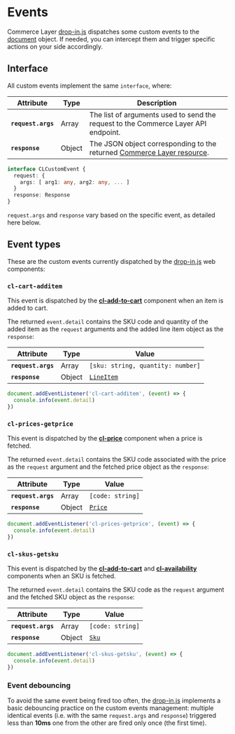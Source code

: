 
<Meta title="Events" />

# Events

Commerce Layer [drop-in.js](https://github.com/commercelayer/drop-in.js) dispatches some custom events to the [document](https://developer.mozilla.org/en-US/docs/Web/API/Document) object. If needed, you can intercept them and trigger specific actions on your side accordingly.

## Interface

All custom events implement the same `interface`, where:

| Attribute       | Type   | Description                |
|-----------------|--------|----------------------------|
| **`request.args`**   | Array | The list of arguments used to send the request to the Commerce Layer API endpoint. | 
| **`response`**  | Object | The JSON object corresponding to the returned [Commerce Layer resource](https://docs.commercelayer.io/core/v/api-reference/). |

```ts dark
interface CLCustomEvent {
  request: {
    args: [ arg1: any, arg2: any, ... ]
  }
  response: Response
}
```

`request.args` and `response` vary based on the specific event, as detailed here below.

## Event types

These are the custom events currently dispatched by the [drop-in.js](https://github.com/commercelayer/drop-in.js) web components:

### `cl-cart-additem`

This event is dispatched by the [**cl-add-to-cart**](?path=/docs/components-add-to-cart-cl-add-to-cart--basic) component when an item is added to cart.

The returned `event.detail` contains the SKU code and quantity of the added item as the `request` arguments and the added line item object as the `response`:

| Attribute          | Type   | Value                      |
|--------------------|--------|----------------------------|
| **`request.args`** | Array  | `[sku: string, quantity: number]` | 
| **`response`**     | Object | [`LineItem`](https://docs.commercelayer.io/core/v/api-reference/line_items/object) |

```js dark
document.addEventListener('cl-cart-additem', (event) => {
  console.info(event.detail)
})
```

### `cl-prices-getprice`

This event is dispatched by the [**cl-price**](?path=/docs/components-price-cl-price--basic) component when a price is fetched.

The returned `event.detail` contains the SKU code associated with the price as the `request` argument and the fetched price object as the `response`:

| Attribute          | Type   | Value                      |
|--------------------|--------|----------------------------|
| **`request.args`** | Array  | `[code: string]` | 
| **`response`**     | Object | [`Price`](https://docs.commercelayer.io/core/v/api-reference/prices/object) |

```js dark
document.addEventListener('cl-prices-getprice', (event) => {
  console.info(event.detail)
})
```

### `cl-skus-getsku`

This event is dispatched by the [**cl-add-to-cart**](?path=/docs/components-add-to-cart-cl-add-to-cart--basic) and [**cl-availability**](?path=/docs/components-availability-cl-availability--basic) components when an SKU is fetched.

The returned `event.detail` contains the SKU code as the `request` argument and the fetched SKU object as the `response`:

| Attribute          | Type   | Value                      |
|--------------------|--------|----------------------------|
| **`request.args`** | Array  | `[code: string]` | 
| **`response`**     | Object | [`Sku`](https://docs.commercelayer.io/core/v/api-reference/skus/object) |

```js dark
document.addEventListener('cl-skus-getsku', (event) => {
  console.info(event.detail)
})
```

### Event debouncing

To avoid the same event being fired too often, the [drop-in.js](https://github.com/commercelayer/drop-in.js) implements a basic debouncing practice on the custom events management: multiple identical events (i.e. with the same `request.args` and `response`) triggered less than **10ms** one from the other are fired only once (the first time).